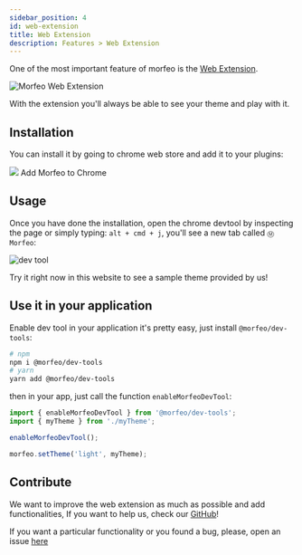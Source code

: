 ```yaml
---
sidebar_position: 4
id: web-extension
title: Web Extension
description: Features > Web Extension
---
```



One of the most important feature of morfeo is the [Web Extension](https://chrome.google.com/webstore/detail/morfeo/phhhjdmeicikchjnpepljcdgbmipipcl).

![Morfeo Web Extension](../../static/img/devtool/hero.jpeg)

With the extension you'll always be able to see your theme and play with it.

## Installation

You can install it by going to chrome web store and add it to your plugins:

<Link
  to="https://chrome.google.com/webstore/detail/morfeo/phhhjdmeicikchjnpepljcdgbmipipcl"
  className="button button--secondary button--lg"
  style={{
    display: 'flex',
    alignItems: 'center',
    width: 'fit-content',
  }}
>
  <img src="/img/chromeLogo.svg" style={{ marginRight: '10px' }} />
  <span>Add Morfeo to Chrome</span>
</Link>

## Usage

Once you have done the installation, open the chrome devtool by inspecting the page or simply typing:
`alt + cmd + j`, you'll see a new tab called `Ⓜ️ Morfeo`:

![dev tool](../../static/img/devtool/tabs.png)

Try it right now in this website to see a sample theme provided by us!

## Use it in your application

Enable dev tool in your application it's pretty easy, just install `@morfeo/dev-tools`:

```bash
# npm
npm i @morfeo/dev-tools
# yarn
yarn add @morfeo/dev-tools
```

then in your app, just call the function `enableMorfeoDevTool`:

```typescript
import { enableMorfeoDevTool } from '@morfeo/dev-tools';
import { myTheme } from './myTheme';

enableMorfeoDevTool();

morfeo.setTheme('light', myTheme);
```

## Contribute

We want to improve the web extension as much as possible and add functionalities, If you want to help us, check our [GitHub](https://github.com/VLK-STUDIO/morfeo)!

If you want a particular functionality or you found a bug, please, open an issue [here](https://github.com/VLK-STUDIO/morfeo/issues)
